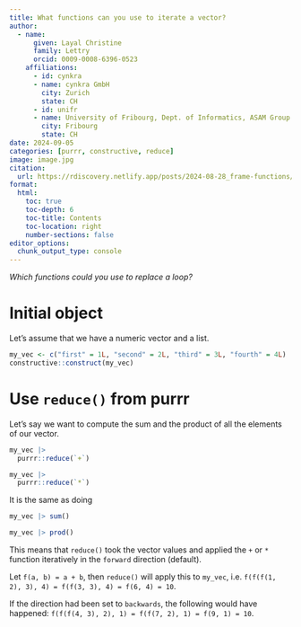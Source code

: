 ```yaml
---
title: What functions can you use to iterate a vector?
author:
  - name:
      given: Layal Christine
      family: Lettry
      orcid: 0009-0008-6396-0523
    affiliations:
      - id: cynkra
      - name: cynkra GmbH
        city: Zurich
        state: CH
      - id: unifr
      - name: University of Fribourg, Dept. of Informatics, ASAM Group
        city: Fribourg
        state: CH
date: 2024-09-05
categories: [purrr, constructive, reduce]
image: image.jpg
citation: 
  url: https://rdiscovery.netlify.app/posts/2024-08-28_frame-functions/
format:
  html:
    toc: true
    toc-depth: 6
    toc-title: Contents
    toc-location: right
    number-sections: false
editor_options: 
  chunk_output_type: console
---
```


*Which functions could you use to replace a loop?*

# Initial object

Let's assume that we have a numeric vector and a list.

```r
my_vec <- c("first" = 1L, "second" = 2L, "third" = 3L, "fourth" = 4L)
constructive::construct(my_vec)
```

# Use `reduce()` from purrr

Let's say we want to compute the sum and the product of all the elements of our vector.

```r
my_vec |> 
  purrr::reduce(`+`)

my_vec |> 
  purrr::reduce(`*`)
```

It is the same as doing

```r
my_vec |> sum()

my_vec |> prod()
```

This means that `reduce()` took the vector values and applied the `+` or `*` function iteratively in the `forward` direction (default). 

Let `f(a, b) = a + b`, then `reduce()` will apply this to `my_vec`, i.e. `f(f(f(1, 2), 3), 4) = f(f(3, 3), 4) = f(6, 4) = 10`.

If the direction had been set to `backwards`, the following would have happened: `f(f(f(4, 3), 2), 1) = f(f(7, 2), 1) = f(9, 1) = 10`.
